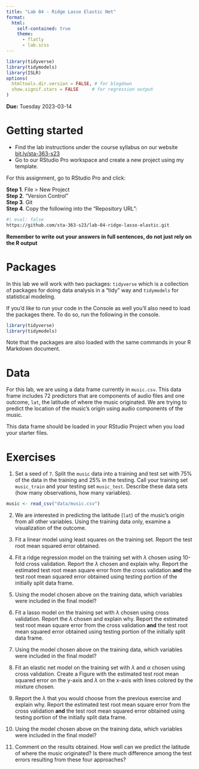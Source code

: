 ```yaml
---
title: "Lab 04 - Ridge Lasso Elastic Net"
format: 
  html:
    self-contained: true
    theme:
      - flatly
      - lab.scss
---
```



```r
library(tidyverse)
library(tidymodels)
library(ISLR)
options(
  htmltools.dir.version = FALSE, # for blogdown
  show.signif.stars = FALSE     # for regression output
)
```


**Due:** Tuesday 2023-03-14

# Getting started

-   Find the lab instructions under the course syllabus on our website [bit.ly/sta-363-s23](bit.ly/sta-363-s23)\
-   Go to our RStudio Pro workspace and create a new project using my template.

For this assignment, go to RStudio Pro and click:

**Step 1**. File \> New Project\
**Step 2**. "Version Control"\
**Step 3**. Git\
**Step 4**. Copy the following into the "Repository URL":

```bash
#| eval: false
https://github.com/sta-363-s23/lab-04-ridge-lasso-elastic.git
```



**Remember to write out your answers in full sentences, do not just rely on the R output**

# Packages

In this lab we will work with two packages: `tidyverse` which is a collection of packages for doing data analysis in a "tidy" way and `tidymodels` for statistical modeling.

If you'd like to run your code in the Console as well you'll also need to load the packages there. To do so, run the following in the console. 

```r
library(tidyverse) 
library(tidymodels)
```

Note that the packages are also loaded with the same commands in your R Markdown document.

# Data

For this lab, we are using a data frame currently in `music.csv`. This data frame includes 72 predictors that are components of audio files and one outcome, `lat`, the latitude of where the music originated. We are trying to predict the location of the music's origin using audio components of the music.

This data frame should be loaded in your RStudio Project when you load your starter files.

# Exercises

1. Set a seed of `7`. Split the `music` data into a training and test set with 75% of the data in the training and 25% in the testing. Call your training set `music_train` and your testing set `music_test`. Describe these data sets (how many observations, how many variables).


```r
music <- read_csv("data/music.csv")
```

2. We are interested in predicting the latitude (`lat`) of the music's origin from all other variables. Using the training data only, examine a visualization of the outcome.

3. Fit a linear model using least squares on the training set. Report the test root mean squared error obtained.

4.  Fit a ridge regression model on the training set with $\lambda$ chosen using 10-fold cross validation. Report the $\lambda$ chosen and explain why. Report the estimated test root mean square error from the cross validation **and** the test root mean squared error obtained using testing portion of the initially split data frame.

4. Using the model chosen above on the training data, which variables were included in the final model?

5. Fit a lasso model on the training set with $\lambda$ chosen using cross validation. Report the $\lambda$ chosen and explain why. Report the estimated test root mean square error from the cross validation **and** the test root mean squared error obtained using testing portion of the initially split data frame.

6. Using the model chosen above on the training data, which variables were included in the final model?


7. Fit an elastic net model on the training set with $\lambda$ and $\alpha$ chosen using cross validation. Create a Figure with the estimated test root mean squared error on the y-axis and $\lambda$ on the x-axis with lines colored by the mixture chosen. 

7. Report the $\lambda$ that you would choose from the previous exercise and explain why. Report the estimated test root mean square error from the cross validation **and** the test root mean squared error obtained using testing portion of the initially split data frame.

6. Using the model chosen above on the training data, which variables were included in the final model?

8. Comment on the results obtained. How well can we predict the latitude of where the music originated? Is there much difference among the test errors resulting from these four approaches?
